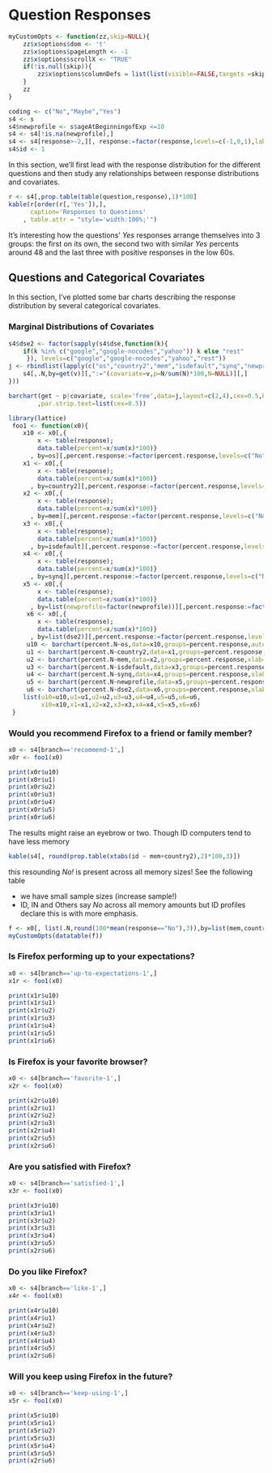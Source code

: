 # Question Responses

```r
myCustomOpts <- function(zz,skip=NULL){
    zz$x$options$dom <- 't'
    zz$x$options$pageLength <- -1
    zz$x$options$scrollX <- "TRUE"
    if(!is.null(skip)){
        zz$x$options$columnDefs = list(list(visible=FALSE,targets =skip))
    }
    zz
}
```

```r
coding <- c("No","Maybe","Yes")
s4 <- s
s4$newprofile <- s$ageAtBeginningofExp <=10
s4 <- s4[!is.na(newprofile),]
s4 <- s4[response>-2,][, response:=factor(response,levels=c(-1,0,1),labels=c("No","Maybe","Yes"))]
s4$id <- 1
```

In this section, we'll first lead with the response distribution for the
different questions and then study any relationships between response
distributions and covariates.

```r
r <- s4[,prop.table(table(question,response),1)*100]
kable(r[order(r[,'Yes']),],
      caption='Responses to Questions'
    , table.attr = "style='width:100%;'")

```

It's interesting how the questions' *Yes* responses arrange themselves into 3
groups: the first on its own, the second two with similar *Yes* percents around
48 and the last three with positive responses in the low 60s.

## Questions and Categorical Covariates

In this section, I've plotted some bar charts describing the response
distribution by several categorical covariates. 

### Marginal Distributions of Covariates

```r
s4$dse2 <- factor(sapply(s4$dse,function(k){
    if(k %in% c("google","google-nocodes","yahoo")) k else "rest"
     }), levels=c("google","google-nocodes","yahoo","rest"))
j <- rbindlist(lapply(c("os","country2","mem","isdefault","synq","newprofile","dse2"),function(v){
    s4[,.N,by=get(v)][,":="(covariate=v,p=N/sum(N)*100,N=NULL)][,]
}))

barchart(get ~ p|covariate, scale='free',data=j,layout=c(2,4),cex=0.5,box.ratio=2
        ,par.strip.text=list(cex=0.5))

```
       


```r
library(lattice)
 foo1 <- function(x0){
    x10 <- x0[,{
        x <- table(response);
        data.table(percent=x/sum(x)*100)}
      , by=os][,percent.response:=factor(percent.response,levels=c("No","Maybe","Yes"))][,]
    x1 <- x0[,{
        x <- table(response);
        data.table(percent=x/sum(x)*100)}
      , by=country2][,percent.response:=factor(percent.response,levels=c("No","Maybe","Yes"))][,]
    x2 <- x0[,{
        x <- table(response);
        data.table(percent=x/sum(x)*100)}
      , by=mem][,percent.response:=factor(percent.response,levels=c("No","Maybe","Yes"))][,]
    x3 <- x0[,{
        x <- table(response);
        data.table(percent=x/sum(x)*100)}
      , by=isdefault][,percent.response:=factor(percent.response,levels=c("No","Maybe","Yes"))][,]
    x4 <- x0[,{
        x <- table(response);
        data.table(percent=x/sum(x)*100)}
      , by=synq][,percent.response:=factor(percent.response,levels=c("No","Maybe","Yes"))][,]
    x5 <- x0[,{ 
        x <- table(response);
        data.table(percent=x/sum(x)*100)}
      , by=list(newprofile=factor(newprofile))][,percent.response:=factor(percent.response,levels=c("No","Maybe","Yes"))][,]
     x6 <- x0[,{
        x <- table(response);
        data.table(percent=x/sum(x)*100)}
      , by=list(dse2)][,percent.response:=factor(percent.response,levels=c("No","Maybe","Yes"))][,]
     u10 <- barchart(percent.N~os,data=x10,groups=percent.response,auto.key=list(columns=3))
     u1 <- barchart(percent.N~country2,data=x1,groups=percent.response,xlab='Country')
     u2 <- barchart(percent.N~mem,data=x2,groups=percent.response,xlab='Memory')
     u3 <- barchart(percent.N~isdefault,data=x3,groups=percent.response,xlab='Default Status',auto.key=list(columns=3))
     u4 <- barchart(percent.N~synq,data=x4,groups=percent.response,xlab='Sync Status')
     u5 <- barchart(percent.N~newprofile,data=x5,groups=percent.response,xlab='New profile status (<10 Days Old)')
     u6 <- barchart(percent.N~dse2,data=x6,groups=percent.response,xlab='Default Search Engine')
    list(u10=u10,u1=u1,u2=u2,u3=u3,u4=u4,u5=u5,u6=u6,
         x10=x10,x1=x1,x2=x2,x3=x3,x4=x4,x5=x5,x6=x6)
 }

```


### Would you recommend Firefox to a friend or family member?

```r
x0 <- s4[branch=='recommend-1',]
x0r <- foo1(x0)
```

```r
print(x0r$u10)
print(x0r$u1)
print(x0r$u2)
print(x0r$u3)
print(x0r$u4)
print(x0r$u5)
print(x0r$u6)
```

The results might raise an eyebrow or two. Though ID computers tend to have less memory

```r
kable(s4[, round(prop.table(xtabs(id ~ mem+country2),2)*100,3)])
```

this resounding *No!* is present across all memory sizes! See the following
table

- we have small sample sizes (increase sample!)
- ID, IN and Others say *No* across all memory amounts but ID profiles declare this is with more emphasis.

```r
f <- x0[, list(.N,round(100*mean(response=="No"),3)),by=list(mem,country2)][order(mem,country2),]
myCustomOpts(datatable(f))
```


### Is Firefox performing up to your expectations?

```r
x0 <- s4[branch=='up-to-expectations-1',]
x1r <- foo1(x0)
```

```r
print(x1r$u10)
print(x1r$u1)
print(x1r$u2)
print(x1r$u3)
print(x1r$u4)
print(x1r$u5)
print(x1r$u6)
```

### Is Firefox is your favorite browser?
```r
x0 <- s4[branch=='favorite-1',]
x2r <- foo1(x0)
```

```r
print(x2r$u10)
print(x2r$u1)
print(x2r$u2)
print(x2r$u3)
print(x2r$u4)
print(x2r$u5)
print(x2r$u6)
```

### Are you satisfied with Firefox?

```r
x0 <- s4[branch=='satisfied-1',]
x3r <- foo1(x0)
```

```r
print(x3r$u10)
print(x3r$u1)
print(x3r$u2)
print(x3r$u3)
print(x3r$u4)
print(x3r$u5)
print(x2r$u6)
```


### Do you like Firefox?
```r
x0 <- s4[branch=='like-1',]
x4r <- foo1(x0)
```

```r
print(x4r$u10)
print(x4r$u1)
print(x4r$u2)
print(x4r$u3)
print(x4r$u4)
print(x4r$u5)
print(x2r$u6)
```

### Will you keep using Firefox in the future?
```r
x0 <- s4[branch=='keep-using-1',]
x5r <- foo1(x0)
```

```r
print(x5r$u10)
print(x5r$u1)
print(x5r$u2)
print(x5r$u3)
print(x5r$u4)
print(x5r$u5)
print(x2r$u6)
```

